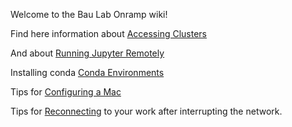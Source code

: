 Welcome to the Bau Lab Onramp wiki!

Find here information about [[Accessing Clusters]]

And about [[Running Jupyter Remotely]]

Installing conda [[Conda Environments]]

Tips for [[Configuring a Mac]]

Tips for [[Reconnecting]] to your work after interrupting the network.

